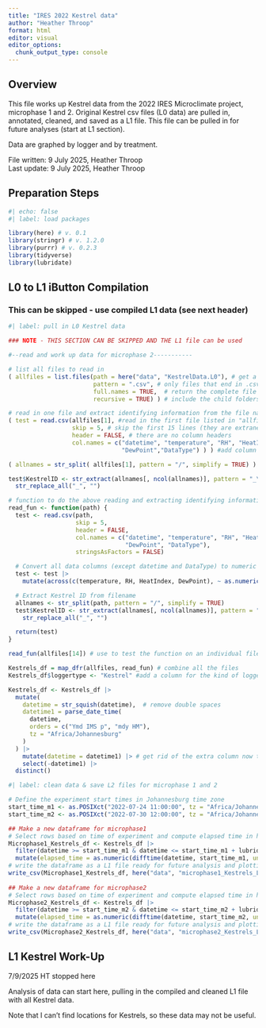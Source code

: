 ```yaml
---
title: "IRES 2022 Kestrel data"
author: "Heather Throop"
format: html
editor: visual
editor_options: 
  chunk_output_type: console
---
```


## Overview

This file works up Kestrel data from the 2022 IRES Microclimate project, microphase 1 and 2. Original Kestrel csv files (L0 data) are pulled in, annotated, cleaned, and saved as a L1 file. This file can be pulled in for future analyses (start at L1 section).

Data are graphed by logger and by treatment.

File written: 9 July 2025, Heather Throop\
Last update: 9 July 2025, Heather Throop

## Preparation Steps

```r
#| echo: false
#| label: load packages 

library(here) # v. 0.1
library(stringr) # v. 1.2.0
library(purrr) # v. 0.2.3
library(tidyverse)
library(lubridate)
```

## L0 to L1 iButton Compilation

### This can be skipped - use compiled L1 data (see next header)

```r
#| label: pull in L0 Kestrel data

### NOTE - THIS SECTION CAN BE SKIPPED AND THE L1 file can be used

#--read and work up data for microphase 2-----------

# list all files to read in
( allfiles = list.files(path = here("data", "KestrelData.L0"), # get a list of all files in folder
                        pattern = ".csv", # only files that end in .csv
                        full.names = TRUE,  # return the complete file path (and not just the file name)
                        recursive = TRUE) ) # include the child folders in the directory

# read in one file and extract identifying information from the file name
( test = read.csv(allfiles[1], #read in the first file listed in "allfiles"
                  skip = 5, # skip the first 15 lines (they are extraneous header info)
                  header = FALSE, # there are no column headers
                  col.names = c("datetime", "temperature", "RH", "HeatIndex",
                                "DewPoint","DataType") ) ) #add column headers

( allnames = str_split( allfiles[1], pattern = "/", simplify = TRUE) ) #create a matrix of strings for file info

test$KestrelID <- str_extract(allnames[, ncol(allnames)], pattern = "_\\d{7}_") |>
  str_replace_all("_", "")

# function to do the above reading and extracting identifying information (so this can be done on all the files)
read_fun <- function(path) {
  test <- read.csv(path, 
                   skip = 5,
                   header = FALSE,
                   col.names = c("datetime", "temperature", "RH", "HeatIndex", 
                                 "DewPoint", "DataType"),
                   stringsAsFactors = FALSE)

  # Convert all data columns (except datetime and DataType) to numeric
  test <- test |>
    mutate(across(c(temperature, RH, HeatIndex, DewPoint), ~ as.numeric(.)))

  # Extract Kestrel ID from filename
  allnames <- str_split(path, pattern = "/", simplify = TRUE)
  test$KestrelID <- str_extract(allnames[, ncol(allnames)], pattern = "_\\d{7}_") |>
    str_replace_all("_", "")

  return(test)
}

read_fun(allfiles[14]) # use to test the function on an individual file (this can be tested on any of them)

Kestrels_df = map_dfr(allfiles, read_fun) # combine all the files
Kestrels_df$loggertype <- "Kestrel" #add a column for the kind of logger used

Kestrels_df <- Kestrels_df |>
  mutate(
    datetime = str_squish(datetime),  # remove double spaces
    datetime1 = parse_date_time(
      datetime,
      orders = c("Ymd IMS p", "mdy HM"),
      tz = "Africa/Johannesburg"
    )
  ) |>
    mutate(datetime = datetime1) |> # get rid of the extra column now that it is parsed correctly
    select(-datetime1) |>
  distinct()
```

```r
#| label: clean data & save L2 files for microphase 1 and 2

# Define the experiment start times in Johannesburg time zone
start_time_m1 <- as.POSIXct("2022-07-24 11:00:00", tz = "Africa/Johannesburg")
start_time_m2 <- as.POSIXct("2022-07-30 12:00:00", tz = "Africa/Johannesburg")

## Make a new dataframe for microphase1
# Select rows based on time of experiment and compute elapsed time in hours
Microphase1_Kestrels_df <- Kestrels_df |>
  filter(datetime >= start_time_m1 & datetime <= start_time_m1 + lubridate::hours(48)) |>
  mutate(elapsed_time = as.numeric(difftime(datetime, start_time_m1, units = "hours")))
# write the dataframe as a L1 file ready for future analysis and plotting
write_csv(Microphase1_Kestrels_df, here("data", "microphase1_Kestrels_L1.csv"))
  
## Make a new dataframe for microphase2
# Select rows based on time of experiment and compute elapsed time in hours
Microphase2_Kestrels_df <- Kestrels_df |>
  filter(datetime >= start_time_m2 & datetime <= start_time_m2 + lubridate::hours(48)) |>
  mutate(elapsed_time = as.numeric(difftime(datetime, start_time_m2, units = "hours")))
# write the dataframe as a L1 file ready for future analysis and plotting
write_csv(Microphase2_Kestrels_df, here("data", "microphase2_Kestrels_L1.csv"))
```

## L1 Kestrel Work-Up

7/9/2025 HT stopped here

Analysis of data can start here, pulling in the compiled and cleaned L1 file with all Kestrel data.

Note that I can't find locations for Kestrels, so these data may not be useful.

```r

```
